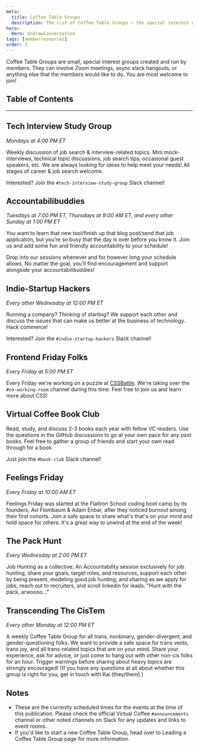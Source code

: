 ```yaml
---
meta:
  title: Coffee Table Groups
  description: The list of Coffee Table Groups — the special interest groups created and run by our members.
hero:
  Hero: UndrawConversation
tags: [memberresources]
order: 5
---
```



<TextContainer background="light" showBackToTopLink={false}>

<LeadText>

Coffee Table Groups are small, special interest groups created and run by members. They can involve Zoom meetings, async slack hangouts, or anything else that the members would like to do. You are most welcome to join!

</LeadText>

</TextContainer>

## Table of Contents

<TextContainer showBackToTopLink={false}>

---

## Tech Interview Study Group

<LeadText>

_Mondays at 4:00 PM ET_

</LeadText>

Weekly discussion of job search & interview-related topics. Mini mock-interviews, technical topic discussions, job search tips, occasional guest speakers, etc. We are always looking for ideas to help meet your needs! All stages of career & job search welcome.

Interested? Join the `#tech-interview-study-group` Slack channel!

</TextContainer>

<TextContainer>

## Accountabilibuddies

<LeadText>

_Tuesdays at 7:00 PM ET, Thursdays at 9:00 AM ET, and every other Sunday at 1:00 PM ET_

</LeadText>

You want to learn that new tool/finish up that blog post/send that job application, but you’re so busy that the day is over before you know it. Join us and add some fun and friendly accountability to your schedule!

Drop into our sessions whenever and for however long your schedule allows. No matter the goal, you’ll find encouragement and support alongside your accountabilibuddies!

</TextContainer>

<TextContainer>

## Indie-Startup Hackers

<LeadText>

_Every other Wednesday at 12:00 PM ET_

</LeadText>

Running a company? Thinking of starting? We support each other and discuss the issues that can make us better at the business of technology. Hack commerce!

Interested? Join the `#indie-startup-hackers` Slack channel!

</TextContainer>

<TextContainer>

## Frontend Friday Folks

<LeadText>

_Every Friday at 5:00 PM ET_

</LeadText>

Every Friday we're working on a puzzle at [CSSBattle](https://cssbattle.dev/). We're taking over the `#co-working-room` channel during this time. Feel free to join us and learn more about CSS!

</TextContainer>

<TextContainer>

## Virtual Coffee Book Club

Read, study, and discuss 2-3 books each year with fellow VC readers. Use the questions in the GitHub discussions to go at your own pace for any past books. Feel free to gather a group of friends and start your own read through for a book.

Just join the `#book-club` Slack channel!

</TextContainer>

<TextContainer>

## Feelings Friday

<LeadText>

_Every Friday at 10:00 AM ET_

</LeadText>

Feelings Friday was started at the Flatiron School coding boot camp by its founders, Avi Flombaum & Adam Enbar, after they noticed burnout among their first cohorts. Join a safe space to share what's that's on your mind and hold space for others. It's a great way to unwind at the end of the week!

</TextContainer>

<TextContainer>

## The Pack Hunt

<LeadText>

_Every Wednesday at 2:00 PM ET_

</LeadText>

Job Hunting as a collective; An Accountability session exclusively for job hunting, share your goals, target roles, and resources, support each other by being present, modeling good job hunting, and sharing as we apply for jobs, reach out to recruiters, and scroll linkedin for leads. "Hunt with the pack, arwoooo..."

</TextContainer>

<TextContainer>

## Transcending The CisTem

<LeadText>

_Every other Monday at 12:00 PM ET_

</LeadText>

A weekly Coffee Table Group for all trans, nonbinary, gender-divergent, and gender-questioning folks. We want to provide a safe space for trans vents, trans joy, and all trans-related topics that are on your mind. Share your experience, ask for advice, or just come to hang out with other non-cis folks for an hour. Trigger warnings before sharing about heavy topics are strongly encouraged! (If you have any questions at all about whether this group is right for you, get in touch with Kai (they/them).)

</TextContainer>

<TextContainer background="light">

## Notes

<LeadText>

- These are the currently scheduled times for the events at the time of this publication. Please check the official Virtual Coffee `#announcements` channel or other noted channels on Slack for any updates and links to event rooms.
- If you'd like to start a new Coffee Table Group, head over to <Link to="/resources/virtual-coffee/get-involved/coffee-table-groups">Leading a Coffee Table Group</Link> page for more information.

</LeadText>

</TextContainer>
